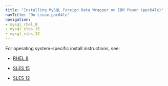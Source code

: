 ```yaml
---
title: "Installing MySQL Foreign Data Wrapper on IBM Power (ppc64le)"
navTitle: "On Linux ppc64le"
navigation:
- mysql_rhel_8
- mysql_sles_15
- mysql_sles_12
---
```


For operating system-specific install instructions, see:

  - [RHEL 8](mysql_rhel_8)

  - [SLES 15](mysql_sles_15)
  - [SLES 12](mysql_sles_12)
